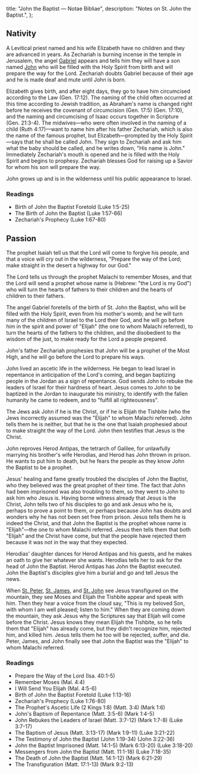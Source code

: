   title: "John the Baptist — Notae Bibliae",
  description: "Notes on St. John the Baptist.",
};

<Initial text="John the Baptist" />

## Nativity

A Levitical priest named <Definition lang="hebrew" anchor="zecharya" text="Zechariah" /> and his wife Elizabeth have no children and they are advanced in years. As Zechariah is burning incense in the temple in Jerusalem, the angel [Gabriel](/people/saints/angels/gabriel) appears and tells him they will have a son named [John](/glossary/names#john) who will be filled with the Holy Spirit from birth and will prepare the way for the Lord. Zechariah doubts Gabriel because of their age and he is made deaf and mute until John is born.

Elizabeth gives birth, and after eight days, they go to have him circumcised according to the Law (Gen. 17:12). The naming of the child often occurred at this time according to Jewish tradition, as Abraham's name is changed right before he receives the covenant of circumcision (Gen. 17:5) (Gen. 17:10), and the naming and circumcising of Isaac occurs together in Scripture (Gen. 21:3-4). The midwives—who were often involved in the naming of a child (Ruth 4:17)—want to name him after his father Zechariah, which is also the name of the famous prophet, but Elizabeth—prompted by the Holy Spirit—says that he shall be called John. They sign to Zechariah and ask him what the baby should be called, and he writes down, "His name is John." Immediately Zechariah's mouth is opened and he is filled with the Holy Spirit and begins to prophesy. Zechariah blesses God for raising up a Savior for whom his son will prepare the way.

John grows up and is in the wilderness until his public appearance to Israel.

### Readings

- Birth of John the Baptist Foretold (Luke 1:5-25)
- The Birth of John the Baptist (Luke 1:57-66)
- Zechariah's Prophecy (Luke 1:67-80)

## Passion

The prophet Isaiah tell us that the Lord will come to forgive his people, and that a voice will cry out in the wilderness, "Prepare the way of the Lord; make straight in the desert a highway for our God."

The Lord tells us through the prophet Malachi to remember Moses, and that the Lord will send a prophet whose name is <Definition lang="hebrew" anchor="eliyahu" text='"Elijah"' /> (Hebrew: "the Lord is my God") who will turn the hearts of fathers to their children and the hearts of children to their fathers.

The angel Gabriel foretells of the birth of St. John the Baptist, who will be filled with the Holy Spirit, even from his mother's womb; and he will turn many of the children of Israel to the Lord their God, and he will go before him in the spirit and power of "Elijah" (the one to whom Malachi referred), to turn the hearts of the fathers to the children, and the disobedient to the wisdom of the just, to make ready for the Lord a people prepared.

John's father Zechariah prophesies that John will be a prophet of the Most High, and he will go before the Lord to prepare his ways.

John lived an ascetic life in the wilderness. He began to lead Israel in repentance in anticipation of the Lord's coming, and began baptizing people in the Jordan as a sign of repentance. God sends John to rebuke the leaders of Israel for their hardness of heart. Jesus comes to John to be baptized in the Jordan to inaugurate his ministry, to identify with the fallen humanity he came to redeem, and to "fulfill all righteousness".

The Jews ask John if he is the Christ, or if he is Elijah the Tishbite (who the Jews incorrectly assumed was the "Elijah" to whom Malachi referred). John tells them he is neither, but that he is the one that Isaiah prophesied about to make straight the way of the Lord. John then testifies that Jesus is the Christ.

John reproves Herod Antipas, the tetrarch of Galilee, for unlawfully marrying his brother's wife Herodias, and Herod has John thrown in prison. He wants to put him to death, but he fears the people as they know John the Baptist to be a prophet.

Jesus' healing and fame greatly troubled the disciples of John the Baptist, who they believed was the great prophet of their time. The fact that John had been imprisoned was also troubling to them, so they went to John to ask him who Jesus is. Having borne witness already that Jesus is the Christ, John tells two of his disciples to go and ask Jesus who he is, perhaps to prove a point to them, or perhaps because John has doubts and wonders why he has not been set free from prison. Jesus tells them he is indeed the Christ, and that John the Baptist is the prophet whose name is "Elijah"—the one to whom Malachi referred. Jesus then tells them that both "Elijah" and the Christ have come, but that the people have rejected them because it was not in the way that they expected.

Herodias' daughter dances for Herod Antipas and his guests, and he makes an oath to give her whatever she wants. Herodias tells her to ask for the head of John the Baptist. Herod Antipas has John the Baptist executed. John the Baptist's disciples give him a burial and go and tell Jesus the news.

When [St. Peter](/people/saints/apostles/peter), [St. James](/people/saints/apostles/james), and [St. John](/people/saints/apostles/john) see Jesus transfigured on the mountain, they see Moses and Elijah the Tishbite appear and speak with him. Then they hear a voice from the cloud say, "This is my beloved Son, with whom I am well pleased; listen to him." When they are coming down the mountain, they ask Jesus why the Scriptures say that Elijah will come before the Christ. Jesus knows they mean Elijah the Tishbite, so he tells them that "Elijah" has already come, but they didn't recognize him, rejected him, and killed him. Jesus tells them he too will be rejected, suffer, and die. Peter, James, and John finally see that John the Baptist was the "Elijah" to whom Malachi referred.

### Readings

- Prepare the Way of the Lord (Isa. 40:1-5)
- Remember Moses (Mal. 4:4)
- I Will Send You Elijah (Mal. 4:5-6)
- Birth of John the Baptist Foretold (Luke 1:13-16)
- Zechariah's Prophecy (Luke 1:76-80)
- The Prophet's Ascetic Life (2 Kings 1:8) (Matt. 3:4) (Mark 1:6)
- John's Baptism of Repentance (Matt. 3:5-6) (Mark 1:4-5)
- John Rebukes the Leaders of Israel (Matt. 3:7-12) (Mark 1:7-8) (Luke 3:7-17)
- The Baptism of Jesus (Matt. 3:13-17) (Mark 1:9-11) (Luke 3:21-22)
- The Testimony of John the Baptist (John 1:19-34) (John 3:22-36)
- John the Baptist Imprisoned (Matt. 14:1-5) (Mark 6:13-20) (Luke 3:18-20)
- Messengers from John the Baptist (Matt. 11:1-18) (Luke 7:18-35)
- The Death of John the Baptist (Matt. 14:1-12) (Mark 6:21-29)
- The Transfiguration (Matt. 17:1-13) (Mark 9:2-13)

